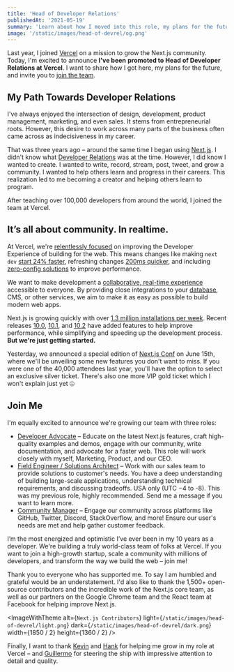 ```yaml
---
title: 'Head of Developer Relations'
publishedAt: '2021-05-19'
summary: 'Learn about how I moved into this role, my plans for the future, and an opportunity to join the team.'
image: '/static/images/head-of-devrel/og.png'
---
```


Last year, I joined [Vercel](https://vercel.com) on a mission to grow the Next.js community. Today, I'm excited to announce **I've been** **promoted to Head of Developer Relations at Vercel**. I want to share how I got here, my plans for the future, and invite you to [join the team](https://vercel.com/careers).

## My Path Towards Developer Relations

I've always enjoyed the intersection of design, development, product management, marketing, and even sales. It stems from entrepreneurial roots. However, this desire to work across many parts of the business often came across as indecisiveness in my career.

That was three years ago – around the same time I began using [Next.js](https://nextjs.org/). I didn't know what [Developer Relations](https://emilyfreeman.io/blog/developer-relations-more-than-the-art-of-talking-good) was at the time. However, I did know I wanted to create. I wanted to write, record, stream, post, tweet, and grow a community. I wanted to help others learn and progress in their careers. This realization led to me becoming a creator and helping others learn to program.

After teaching over 100,000 developers from around the world, I joined the team at Vercel.


## It’s all about community. In realtime.

At Vercel, we're [relentlessly focused](https://rauchg.com/2020/next-for-vercel#frontend-focus) on improving the Developer Experience of building for the web. This means changes like making `next dev` [start 24% faster](https://nextjs.org/blog/next-10-2), refreshing changes [200ms quicker](https://nextjs.org/blog/next-10-1), and including [zero-config solutions](https://nextjs.org/blog/next-10) to improve performance.



We want to make development a [collaborative, real-time experience](https://twitter.com/shuding_/status/1378086219708473344) accessible to everyone. By providing close integrations to your [database](https://twitter.com/leeerob/status/1351576575888797696), CMS, or other services, we aim to make it as easy as possible to build modern web apps.

Next.js is growing quickly with over [1.3 million installations per week](https://www.npmjs.com/package/next). Recent releases [10.0](http://nextjs.org/10), [10.1](https://nextjs.org/10-1), and [10.2](https://nextjs.org/10-2) have added features to help improve performance, while simplifying and speeding up the development process. **But we're just getting started.**

Yesterday, we announced a special edition of [Next.js Conf](https://nextjs.org/conf) on June 15th, where we'll be unveiling some new features you don't want to miss. If you were one of the 40,000 attendees last year, you'll have the option to select an exclusive silver ticket. There's also one more VIP gold ticket which I won't explain just yet 🤐


## Join Me

I'm equally excited to announce we're growing our team with three roles:

- [Developer Advocate](https://vercel.com/careers) – Educate on the latest Next.js features, craft high-quality examples and demos, engage with our community, write documentation, and advocate for a faster web. This role will work closely with myself, Marketing, Product, and our CEO.
- [Field Engineer / Solutions Architect](https://vercel.com/careers) – Work with our sales team to provide solutions to customer's needs. You have a deep understanding of building large-scale applications, understanding technical requirements, and discussing tradeoffs. USA only (UTC −4 to -8). This was my previous role, highly recommended. Send me a message if you want to learn more.
- [Community Manager](https://vercel.com/careers) – Engage our community across platforms like GitHub, Twitter, Discord, StackOverflow, and more! Ensure our user's needs are met and help gather customer feedback.

I’m the most energized and optimistic I’ve ever been in my 10 years as a developer. We're building a truly world-class team of folks at Vercel. If you want to join a high-growth startup, scale a community with millions of developers, and transform the way we build the web – join me!

Thank you to everyone who has supported me. To say I am humbled and grateful would be an understatement. I'd also like to thank the 1,500+ open-source contributors and the incredible work of the Next.js core team, as well as our partners on the Google Chrome team and the React team at Facebook for helping improve Next.js.

<ImageWithTheme
  alt={`Next.js Contributors`}
  light={`/static/images/head-of-devrel/light.png`}
  dark={`/static/images/head-of-devrel/dark.png`}
  width={1850 / 2}
  height={1360 / 2}
/>

Finally, I want to thank [Kevin](https://twitter.com/kevinvangundy) and [Hank](https://twitter.com/thehanktaylor) for helping me grow in my role at Vercel – and [Guillermo](https://twitter.com/rauchg) for steering the ship with impressive attention to detail and quality.

